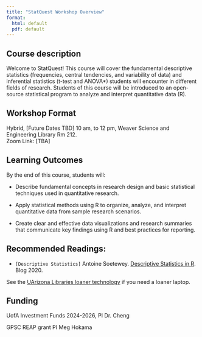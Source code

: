 ---
title: "StatQuest Workshop Overview"
format: 
  html: default
  pdf: default
---

## Course description

Welcome to StatQuest! This course will cover the fundamental descriptive statistics (frequencies, central tendencies, and variability of data) and inferential statistics (t-test and ANOVA\*) students will encounter in different fields of research. Students of this course will be introduced to an open-source statistical program to analyze and interpret quantitative data (R).

## Workshop Format

Hybrid, \[Future Dates TBD\] 10 am, to 12 pm, Weaver Science and Engineering Library Rm 212. <br> Zoom Link: \[TBA\]

## Learning Outcomes

By the end of this course, students will:

-   Describe fundamental concepts in research design and basic statistical techniques used in quantitative research.

-   Apply statistical methods using R to organize, analyze, and interpret quantitative data from sample research scenarios.

-   Create clear and effective data visualizations and research summaries that communicate key findings using R and best practices for reporting.

## Recommended Readings:

-   `[Descriptive Statistics]` Antoine Soetewey. [Descriptive Statistics in R](https://statsandr.com/blog/descriptive-statistics-in-r/#introduction). Blog 2020.

See the [UArizona Libraries loaner technology](https://lib.arizona.edu/borrow/tech/laptops) if you need a loaner laptop.

## Funding

UofA Investment Funds 2024-2026, PI Dr. Cheng

GPSC REAP grant PI Meg Hokama
